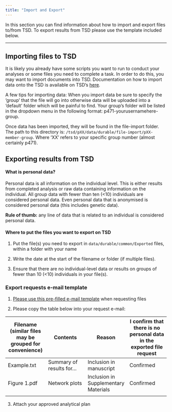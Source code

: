```yaml
---
title: "Import and Export"
---
```


In this section you can find information about how to import and export files to/from TSD. To export results from TSD please use the template included below.

------------------------------------------------------------------------

## Importing files to TSD

It is likely you already have some scripts you want to run to conduct your analyses or some files you need to complete a task. In order to do this, you may want to import documents into TSD. Documentation on how to import data onto the TSD is available on TSD's [here](https://www.uio.no/english/services/it/research/sensitive-data/help/import-export.html).

A few tips for importing data: When you import data be sure to specify the ‘group’ that the file will go into otherwise data will be uploaded into a ‘default’ folder which will be painful to find. Your group’s folder will be listed in the dropdown menu in the following format: p471-yourusernamehere-group.

Once data has been imported, they will be found in the file-import folder. The path to this directory is: `/tsd/pXX/data/durable/file-import/pXX-member-group`. Where ‘XX’ refers to your specific group number (almost certainly p471).

## Exporting results from TSD

#### What is personal data?

Personal data is all information on the individual level. This is either results from completed analysis or raw data containing information on the individual. All group data with fewer than ten (\<10) individuals are considered personal data. Even personal data that is anonymised is considered personal data (this includes genetic data).

**Rule of thumb:** any line of data that is related to an individual is considered personal data.

#### Where to put the files you want to export on TSD

1.  Put the file(s) you need to export in `data/durable/common/Exported` files, within a folder with your name

2.  Write the date at the start of the filename or folder (if multiple files).

3.  Ensure that there are no individual-level data or results on groups of fewer than 10 (\<10) individuals in your file(s).

### Export requests e-mail template

1.  [Please use this pre-filled e-mail template](mailto:stianbarbo.valand@fhi.no,helga.ask@fhi.no,Laurie.Hannigan@fhi.no,Alexandra.Havdahl@fhi.no?body=TSD%20path:) when requesting files

<!-- -->

2.  Please copy the table below into your request e-mail:

| Filename (similar files may be grouped for convenience) | Contents | Reason | I confirm that there is no personal data in the exported file request |
|----|----|----|----|
| Example.txt | Summary of results for... | Inclusion in manuscript | Confirmed |
| Figure 1.pdf | Network plots | Inclusion in Supplementary Materials | Confirmed |
|  |  |  |  |

3.  Attach your approved analytical plan
